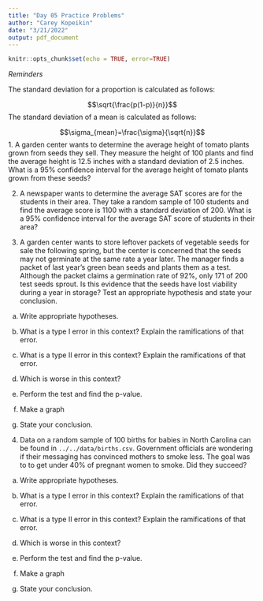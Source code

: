 ```yaml
---
title: "Day 05 Practice Problems"
author: "Carey Kopeikin"
date: "3/21/2022"
output: pdf_document
---
```


```r
knitr::opts_chunk$set(echo = TRUE, error=TRUE)
```

*Reminders*

The standard deviation for a proportion is calculated as follows: 

$$\sqrt{\frac{p(1-p)}{n}}$$
The standard deviation of a mean is calculated as follows:

$$\sigma_{mean}=\frac{\sigma}{\sqrt{n}}$$
1. A garden center wants to determine the average height of tomato plants grown from seeds they sell. They measure the height of 100 plants and find the average height is 12.5 inches with a standard deviation of 2.5 inches. What is a 95% confidence interval for the average height of tomato plants grown from these seeds?

2. A newspaper wants to determine the average SAT scores are for the students in their area. They take a random sample of 100 students and find the average score is 1100 with a standard deviation of 200. What is a 95% confidence interval for the average SAT score of students in their area?


3. A garden center wants to store leftover packets of vegetable seeds for sale the following spring, but the center is concerned that the seeds may not germinate at the same rate a year later. The manager finds a packet of last year’s green bean seeds and plants them as a test. Although the packet claims a germination rate of 92%, only 171 of 200 test seeds sprout. Is this evidence that the seeds have lost viability during a year in storage? Test an appropriate hypothesis and state your conclusion. 

a) Write appropriate hypotheses.

b) What is a type I error in this context? Explain the ramifications of that error.

c) What is a type II error in this context? Explain the ramifications of that error.

d) Which is worse in this context?

e) Perform the test and find the p-value.

f) Make a graph

g) State your conclusion.



4. Data on a random sample of 100 births for babies in North Carolina can be found in ```../../data/births.csv```. Government officials are wondering if their messaging has convinced mothers to smoke less. The goal was to to get under 40% of pregnant women to smoke. Did they succeed?

a) Write appropriate hypotheses.

b) What is a type I error in this context? Explain the ramifications of that error.

c) What is a type II error in this context? Explain the ramifications of that error.

d) Which is worse in this context?

e) Perform the test and find the p-value.

f) Make a graph

g) State your conclusion.












